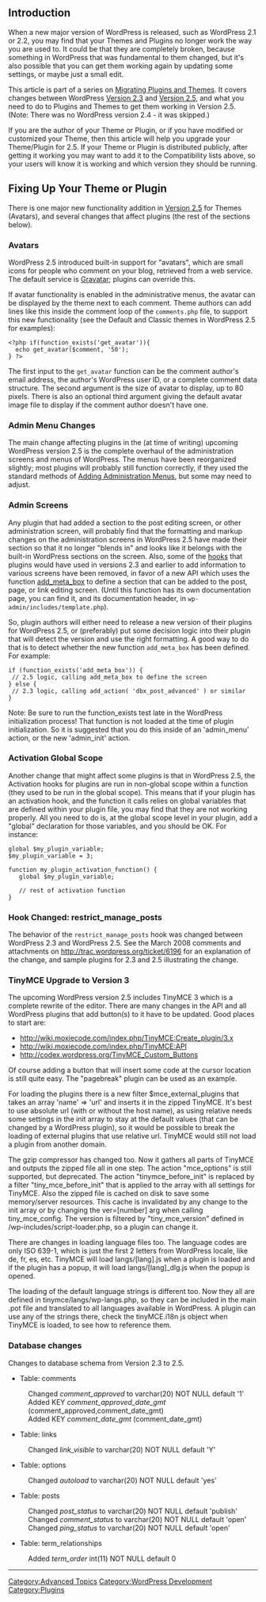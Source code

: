 {{Oldpage|2.5}}

==Introduction==

When a new major version of WordPress is released, such as WordPress 2.1 or 2.2, you may find that your Themes and Plugins no longer work the way you are used to. It could be that they are completely broken, because something in WordPress that was fundamental to them changed, but it's also possible that you can get them working again by updating some settings, or maybe just a small edit. 

This article is part of a series on [[Migrating Plugins and Themes]]. It covers changes between WordPress [[Version 2.3]] and [[Version 2.5]], and what you need to do to Plugins and Themes to get them working in Version 2.5. (Note: There was no WordPress version 2.4 - it was skipped.)


If you are the author of your Theme or Plugin, or if you have modified or customized your Theme, then this article will help you upgrade your Theme/Plugin for 2.5. If your Theme or Plugin is distributed publicly, after getting it working you may want to add it to the Compatibility lists above, so your users will know it is working and which version they should be running.

==Fixing Up Your Theme or Plugin==

There is one major new functionality addition in [[Version 2.5]] for Themes (Avatars), and several changes that affect plugins (the rest of the sections below).

===Avatars===

WordPress 2.5 introduced built-in support for "avatars", which are small icons for people who comment on your blog, retrieved from a web service. The default service is [http://gravatar.com Gravatar]; plugins can override this. 

If avatar functionality is enabled in the administrative menus, the avatar can be displayed by the theme next to each comment. Theme authors can add lines like this inside the comment loop of the <tt>comments.php</tt> file, to support this new functionality (see the Default and Classic themes in WordPress 2.5 for examples):
<pre>
<?php if(function_exists('get_avatar')){
  echo get_avatar($comment, '50');
} ?> 
</pre>
The first input to the <tt>get_avatar</tt> function can be the comment author's email address, the author's WordPress user ID, or a complete comment data structure. The second argument is the size of avatar to display, up to 80 pixels. There is also an optional third argument giving the default avatar image file to display if the comment author doesn't have one. 

===Admin Menu Changes===

The main change affecting plugins in the (at time of writing) upcoming WordPress version 2.5 is the complete overhaul of the administration screens and menus of WordPress. The menus have been reorganized slightly; most plugins will probably still function correctly, if they used the standard methods of [[Adding Administration Menus]], but some may need to adjust.

===Admin Screens===

Any plugin that had added a section to the post editing screen, or other administration screen, will probably find that the formatting and markup changes on the administration screens in WordPress 2.5 have made their section so that it no longer "blends in" and looks like it belongs with the built-in WordPress sections on the screen. Also, some of the [[Plugin API|hooks]] that plugins would have used in versions 2.3 and earlier to add information to various screens have been removed, in favor of a new API which uses the function [[Function_Reference/add_meta_box|add_meta_box]] to define a section that can be added to the post, page, or link editing screen. (Until this function has its own documentation page, you can find it, and its documentation header, in <tt>wp-admin/includes/template.php</tt>).

So, plugin authors will either need to release a new version of their plugins for WordPress 2.5, or (preferably) put some decision logic into their plugin that will detect the version and use the right formatting. A good way to do that is to detect whether the new function <tt>add_meta_box</tt> has been defined. For example:
<pre>
if (function_exists('add_meta_box')) {
 // 2.5 logic, calling add_meta_box to define the screen
} else {
 // 2.3 logic, calling add_action( 'dbx_post_advanced' ) or similar
} 
</pre>

Note: Be sure to run the function_exists test late in the WordPress initialization process! That function is not loaded at the time of plugin initialization. So it is suggested that you do this inside of an 'admin_menu' action, or the new 'admin_init' action.

===Activation Global Scope===

Another change that might affect some plugins is that in WordPress 2.5, the Activation hooks for plugins are run in non-global scope within a function (they used to be run in the global scope). This means that if your plugin has an activation hook, and the function it calls relies on global variables that are defined within your plugin file, you may find that they are not working properly. All you need to do is, at the global scope level in your plugin, add a "global" declaration for those variables, and you should be OK. For instance:
<pre>
global $my_plugin_variable;
$my_plugin_variable = 3;

function my_plugin_activation_function() {
   global $my_plugin_variable;

   // rest of activation function
}
</pre>

===Hook Changed: restrict_manage_posts===

The behavior of the <tt>restrict_manage_posts</tt> hook was changed between WordPress 2.3 and WordPress 2.5. See the March 2008 comments and attachments on http://trac.wordpress.org/ticket/6196 for an explanation of the change, and sample plugins for 2.3 and 2.5 illustrating the change.

===TinyMCE Upgrade to Version 3===

The upcoming WordPress version 2.5 includes TinyMCE 3 which is a complete rewrite of the editor. There are many changes in the API and all WordPress plugins that add button(s) to it have to be updated. Good places to start are:
* http://wiki.moxiecode.com/index.php/TinyMCE:Create_plugin/3.x
* http://wiki.moxiecode.com/index.php/TinyMCE:API 
* http://codex.wordpress.org/TinyMCE_Custom_Buttons

Of course adding a button that will insert some code at the cursor location is still quite easy. The "pagebreak" plugin can be used as an example.

For loading the plugins there is a new filter $mce_external_plugins that takes an array 'name' => 'url' and inserts it in the zipped TinyMCE. It's best to use absolute url (with or without the host name), as using relative needs some settings in the init array to stay at the default values (that can be changed by a WordPress plugin), so it would be possible to break the loading of external plugins that use relative url. TinyMCE would still not load a plugin from another domain.

The gzip compressor has changed too. Now it gathers all parts of TinyMCE and outputs the zipped file all in one step. The action "mce_options" is still supported, but deprecated. The action "tinymce_before_init" is replaced by a filter "tiny_mce_before_init" that is applied to the array with all settings for TinyMCE. Also the zipped file is cached on disk to save some memory/server resources. This cache is invalidated by any change to the init array or by changing the ver=[number] arg when calling tiny_mce_config. The version is filtered by "tiny_mce_version" defined in /wp-includes/script-loader.php, so a plugin can change it.

There are changes in loading language files too. The language codes are only ISO 639-1, which is just the first 2 letters from WordPress locale, like de, fr, es, etc. TinyMCE will load langs/[lang].js when a plugin is loaded and if the plugin has a popup, it will load langs/[lang]_dlg.js when the popup is opened.

The loading of the default language strings is different too. Now they all are defined in tinymce/langs/wp-langs.php, so they can be included in the main .pot file and translated to all languages available in WordPress. A plugin can use any of the strings there, check the tinyMCE.i18n js object when TinyMCE is loaded, to see how to reference them. 

===Database changes===

Changes to database schema from Version 2.3 to 2.5.

*Table: comments
:Changed ''comment_approved'' to varchar(20) NOT NULL default '1'
:Added KEY ''comment_approved_date_gmt'' (comment_approved,comment_date_gmt)
:Added KEY ''comment_date_gmt'' (comment_date_gmt)

*Table: links
:Changed ''link_visible'' to varchar(20) NOT NULL default 'Y'

*Table: options
:Changed ''autoload'' to varchar(20) NOT NULL default 'yes'

*Table: posts
:Changed ''post_status'' to varchar(20) NOT NULL default 'publish'
:Changed ''comment_status'' to varchar(20) NOT NULL default 'open'
:Changed ''ping_status'' to varchar(20) NOT NULL default 'open'

*Table: term_relationships 
:Added ''term_order'' int(11) NOT NULL default 0


----
[[Category:Advanced Topics]]
[[Category:WordPress Development]]
[[Category:Plugins]]